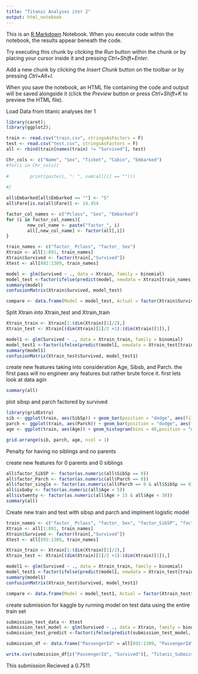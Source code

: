 ---
title: "Titanic Analyses iter 2"
output: html_notebook
---

This is an [R Markdown](http://rmarkdown.rstudio.com) Notebook. When you execute code within the notebook, the results appear beneath the code. 

Try executing this chunk by clicking the *Run* button within the chunk or by placing your cursor inside it and pressing *Ctrl+Shift+Enter*. 

Add a new chunk by clicking the *Insert Chunk* button on the toolbar or by pressing *Ctrl+Alt+I*.

When you save the notebook, an HTML file containing the code and output will be saved alongside it (click the *Preview* button or press *Ctrl+Shift+K* to preview the HTML file).

Load Data from titanic analyses iter 1

```{r}
library(caret);
library(ggplot2);

train <- read.csv("train.csv", stringsAsFactors = F)
test <- read.csv("test.csv", stringsAsFactors = F)
all <- rbind(train[names(train) != "Survived"], test)

Chr_cols <- c("Name", "Sex", "Ticket", "Cabin", "Embarked")
#for(i in Chr_cols){
        
#        print(paste(i, ": ", sum(all[i] == "")))
        
#}

all$Embarked[all$Embarked == ""] <- "S"
all$Fare[is.na(all$Fare)] <- 14.454

factor_col_names <- c("Pclass", "Sex", "Embarked")
for (i in factor_col_names){
        new_col_name <- paste("factor_", i)
        all[,new_col_name] <- factor(all[,i])
}

train_names <- c("factor_ Pclass", "factor_ Sex")
Xtrain <- all[1:891, train_names]
Xtrain$Survived <- factor(train[,"Survived"])
Xtest <- all[892:1309, train_names]

model <- glm(Survived ~ ., data = Xtrain, family = binomial)
model_test <-factor(ifelse(predict(model, newdata = Xtrain[train_names]) > 0.5,1,0))
summary(model)
confusionMatrix(Xtrain$Survived, model_test)

compare <- data.frame(Model = model_test, Actual = factor(Xtrain$Survived))
```

Split Xtrain into Xtrain_test and Xtrain_train

```{r}
Xtrain_train <- Xtrain[1:(dim(Xtrain)[1]/2),]
Xtrain_test <- Xtrain[(dim(Xtrain)[1]/2 +1):(dim(Xtrain)[1]),]

model1 <- glm(Survived ~ ., data = Xtrain_train, family = binomial)
model_test1 <-factor(ifelse(predict(model1, newdata = Xtrain_test[train_names]) > 0.5,1,0))
summary(model1)
confusionMatrix(Xtrain_test$Survived, model_test1)
```

create new features taking into consideration Age, Sibsb, and Parch. the first pass will no engineer any features but rather brute force it.
first lets look at data agin
```{r}
summary(all)
```

plot sibsp and parch factored by survived
```{r}
library(gridExtra)
sib <- ggplot(train, aes(SibSp)) + geom_bar(position = "dodge", aes(fill = factor(train$Survived)))
parch <- ggplot(train, aes(Parch)) + geom_bar(position = "dodge", aes(fill = factor(train$Survived)))
age <- ggplot(train, aes(Age)) + geom_histogram(bins = 40,position = "dodge", aes(fill = factor(train$Survived)))

grid.arrange(sib, parch, age, ncol = 1)

```
Penalty for having no siblings and no parents

create new features for 0 parents and 0 siblings

```{r}
all$factor_SibSP <- factor(as.numeric(all$SibSp == 0))
all$factor_Parch <- factor(as.numeric(all$Parch == 0))
all$factor_single <- factor(as.numeric(all$Parch == 0 & all$SibSp == 0))
all$isbaby <- factor(as.numeric(all$Age < 5))
all$istwenty <- factor(as.numeric(all$Age > 15 & all$Age < 30))
summary(all)
```
Create new train and test with sibsp and parch and implment logistic model

```{r}
train_names <- c("factor_ Pclass", "factor_ Sex", "factor_SibSP", "factor_Parch")
Xtrain <- all[1:891, train_names]
Xtrain$Survived <- factor(train[,"Survived"])
Xtest <- all[892:1309, train_names]

Xtrain_train <- Xtrain[1:(dim(Xtrain)[1]/2),]
Xtrain_test <- Xtrain[(dim(Xtrain)[1]/2 +1):(dim(Xtrain)[1]),]

model1 <- glm(Survived ~ ., data = Xtrain_train, family = binomial)
model_test1 <-factor(ifelse(predict(model1, newdata = Xtrain_test[train_names]) > 0.5,1,0))
summary(model1)
confusionMatrix(Xtrain_test$Survived, model_test1)

compare <- data.frame(Model = model_test1, Actual = factor(Xtrain_test$Survived))
```
create submission for kaggle by running model on test data using the entire train set

```{r}
submission_test_data <- Xtest
submission_test_model <- glm(Survived ~ ., data = Xtrain, family = binomial)
submission_test_predict <-factor(ifelse(predict(submission_test_model, newdata = submission_test_data) > 0.5,1,0))

submission_df <- data.frame("PassengerId" = all[892:1309, "PassengerId"], "Survived" = submission_test_predict)

write.csv(submission_df[c("PassengerId", "Survived")], "Titanic_Submission.csv", row.names = FALSE)

```

This submission Recieved a 0.7511
